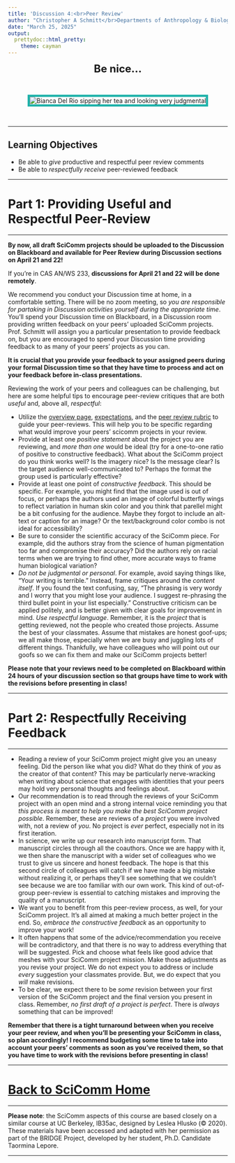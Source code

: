 ```yaml
---
title: 'Discussion 4:<br>Peer Review'
author: "Christopher A Schmitt</br>Departments of Anthropology & Biology<br>Boston University"
date: "March 25, 2025"
output: 
  prettydoc::html_pretty:
    theme: cayman
---
```


<center>

<font size="+2"><b>Be nice...</b></font></center><br>

<center><p><img src="https://c.tenor.com/5qLdHlKC3egAAAAC/bianca-del-rio-juding-you.gif" style="border:5px solid lightseagreen" alt="Bianca Del Rio sipping her tea and looking very judgmental"></p></center><br>

***

## Learning Objectives

* Be able to *give* productive and respectful peer review comments
* Be able to *respectfully receive* peer-reviewed feedback

***

# Part 1: Providing Useful and Respectful Peer-Review


***

**By now, all draft SciComm projects should be uploaded to the Discussion on Blackboard and available for Peer Review during Discussion sections on April 21 and 22!**

If you're in CAS AN/WS 233, **discussions for April 21 and 22 will be done remotely**.

We recommend you conduct your Discussion time at home, in a comfortable setting. There will be no zoom meeting, so *you are responsible for partaking in Discussion activities yourself during the appropriate time*. You'll spend your Discussion time on Blackboard, in a Discussion room providing written feedback on your peers' uploaded SciComm projects.  Prof. Schmitt will assign you a particular presentation to provide feedback on, but you are encouraged to spend your Discussion time providing feedback to as many of your peers' projects as you can.

**It is crucial that you provide your feedback to your assigned peers during your formal Discussion time so that they have time to process and act on your feedback before in-class presentations.**

Reviewing the work of your peers and colleagues can be challenging, but here are some helpful tips to encourage peer-review critiques that are both *useful* and, above all, *respectful*:

* Utilize the [overview page](https://fuzzyatelin.github.io/scicomm/overview.html), [expectations](https://fuzzyatelin.github.io/scicomm/expectations.html), and the [peer review rubric](https://fuzzyatelin.github.io/scicomm/rubric.html) to guide your peer-reviews. This will help you to be specific regarding what would improve your peers' scicomm projects in your review.
* Provide at least one *positive statement* about the project you are reviewing, and *more than one* would be ideal (try for a one-to-one ratio of positive to constructive feedback). What about the SciComm project do you think works well? Is the imagery nice? Is the message clear? Is the target audience well-communicated to? Perhaps the format the group used is particularly effective? 
* Provide at least one point of *constructive feedback*. This should be specific. For example, you might find that the image used is out of focus, or perhaps the authors used an image of colorful butterfly wings to reflect variation in human skin color and you think that parellel might be a bit confusing for the audience. Maybe they forgot to include an alt-text or caption for an image? Or the text/background color combo is not ideal for accessibility? 
* Be sure to consider the scientific accuracy of the SciComm piece. For example, did the authors stray from the science of human pigmentation too far and compromise their accuracy? Did the authors rely on racial terms when we are trying to find other, more accurate ways to frame human biological variation?
* *Do not be judgmental or personal*. For example, avoid saying things like, "Your writing is terrible." Instead, frame critiques around the *content itself*. If you found the text confusing, say, "The phrasing is very wordy and I worry that you might lose your audience. I suggest re-phrasing the third bullet point in your list especially." Constructive criticism can be applied politely, and is better given with clear goals for improvement in mind. *Use respectful language*. Remember, it is the *project* that is getting reviewed, not the people who created those projects. Assume the best of your classmates. Assume that mistakes are honest goof-ups; we all make those, especially when we are busy and juggling lots of different things. Thankfully, we have colleagues who will point out our goofs so we can fix them and make our SciComm projects better!

**Please note that your reviews need to be completed on Blackboard within 24 hours of your discussion section so that groups have time to work with the revisions before presenting in class!**

***

# Part 2: Respectfully Receiving Feedback


***

* Reading a review of your SciComm project might give you an uneasy feeling. Did the person like what you did? What do they think of *you* as the creator of that content? This may be particularly nerve-wracking when writing about science that engages with identities that your peers may hold very personal thoughts and feelings about.
* Our recommendation is to read through the reviews of your SciComm project with an open mind and a strong internal voice reminding you that *this process is meant to help you make the best SciComm project possible*. Remember, these are reviews of a *project* you were involved with, not a review of *you*. No project is *ever* perfect, especially not in its first iteration. 
* In science, we write up our research into manuscript form. That manuscript circles through all the coauthors. Once we are happy with it, we then share the manuscript with a wider set of colleagues who we trust to give us sincere and honest feedback. The hope is that this second circle of colleagues will catch if we have made a big mistake without realizing it, or perhaps they'll see something that we couldn't see because we are too familiar with our own work. This kind of out-of-group peer-review is essential to catching mistakes and improving the quality of a manuscript.
* We want you to benefit from this peer-review process, as well, for your SciComm project. It's all aimed at making a much better project in the end. So, *embrace the constructive feedback* as an opportunity to improve your work!
* It often happens that some of the advice/recommendation you receive will be contradictory, and that there is no way to address everything that will be suggested. Pick and choose what feels like good advice that meshes with your SciComm project mission. Make those adjustments as you revise your project. We do not expect you to address or include *every* suggestion your classmates provide. But, we do expect that you *will* make revisions.
* To be clear, we expect there to be *some* revision between your first version of the SciComm project and the final version you present in class. Remember, *no first draft of a project is perfect*. There is *always* something that can be improved!


**Remember that there is a tight turnaround between when you receive your peer review, and when you'll be presenting your SciComm in class, so plan accordingly! I recommend budgeting some time to take into account your peers' comments as soon as you've received them, so that you have time to work with the revisions before presenting in class!**

***

# [Back to SciComm Home](https://fuzzyatelin.github.io/scicomm/overview.html)

***

**Please note**: the SciComm aspects of this course are based closely on a similar course at UC Berkeley, IB35ac, designed by Leslea Hlusko (&copy; 2020). These materials have been accessed and adapted with her permission as part of the BRIDGE Project, developed by her student, Ph.D. Candidate Taormina Lepore.

***